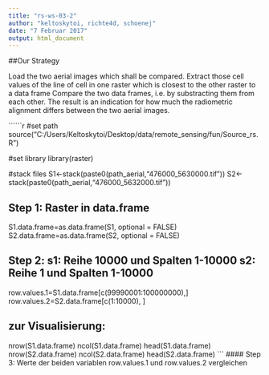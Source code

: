 ```yaml
---
title: "rs-ws-03-2"
author: "keltoskytoi, richte4d, schoenej"
date: "7 Februar 2017"
output: html_document
---
```

##Our Strategy

Load the two aerial images which shall be compared.
Extract those cell values of the line of cell in one raster which is closest to the other raster to a data frame
Compare the two data frames, i.e. by substracting them from each other.
The result is an indication for how much the radiometric alignment differs between the two aerial images.

``````r
#set path 
source("C:/Users/Keltoskytoi/Desktop/data/remote_sensing/fun/Source_rs.R")

#set library
library(raster)

#stack files
S1<-stack(paste0(path_aerial,"476000_5630000.tif"))
S2<-stack(paste0(path_aerial,"476000_5632000.tif"))

##  Step 1:  Raster in data.frame
S1.data.frame=as.data.frame(S1, optional = FALSE)
S2.data.frame=as.data.frame(S2, optional = FALSE)

## Step 2:  s1: Reihe 10000 und Spalten 1-10000 s2: Reihe 1 und Spalten 1-10000
row.values.1=S1.data.frame[c(99990001:100000000),]
row.values.2=S2.data.frame[c(1:10000), ]

## zur Visualisierung:
nrow(S1.data.frame)
ncol(S1.data.frame)
head(S1.data.frame)
nrow(S2.data.frame)
ncol(S2.data.frame)
head(S2.data.frame)
```
#### Step 3:  Werte der beiden variablen row.values.1 und row.values.2 vergleichen

